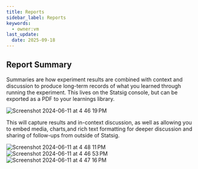 ```yaml
---
title: Reports
sidebar_label: Reports
keywords:
  - owner:vm
last_update:
  date: 2025-09-18
---
```


## Report Summary

Summaries are how experiment results are combined with context and discussion to produce long-term records of what you learned through running the experiment. This lives on the Statsig console, but can be exported as a PDF to your learnings library.

![Screenshot 2024-06-11 at 4 46 19 PM](https://github.com/statsig-io/docs/assets/102695539/337c3619-a91b-4837-8d02-3db3b3299ef8)

This will capture results and in-context discussion, as well as allowing you to embed media, charts,and rich text formatting for deeper discussion and sharing of follow-ups from outside of Statsig.

![Screenshot 2024-06-11 at 4 48 11 PM](https://github.com/statsig-io/docs/assets/102695539/96f9eb43-ca69-4d9f-98f4-740294b5671f)
![Screenshot 2024-06-11 at 4 46 53 PM](https://github.com/statsig-io/docs/assets/102695539/f6071323-58fe-45f0-b0a2-f532e5719ecd)
![Screenshot 2024-06-11 at 4 47 16 PM](https://github.com/statsig-io/docs/assets/102695539/5c782533-fa67-47bc-b21c-0f8ec6740489)
